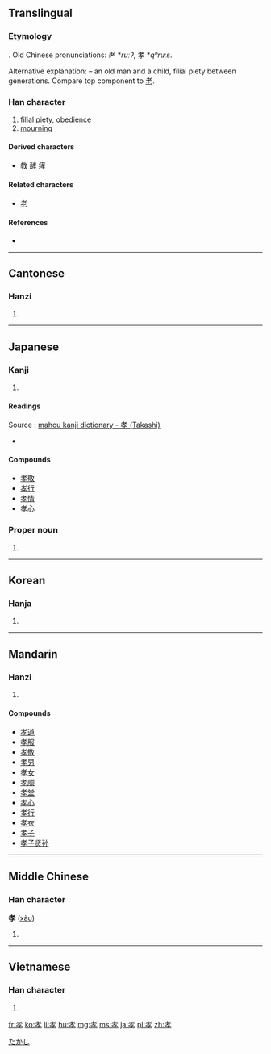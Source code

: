==Translingual==

===Etymology===
{{Han compound|耂|子|ls=psc}}.<!--If it's phono-semantic, it should be explained which component is semantic and which is phonetic, and also what the semantic component means. It's not clear at all.--> Old Chinese pronunciations: 耂 *''ruːʔ'', 孝 *''qʰruːs''.

Alternative explanation: {{Han compound|耂|t1=an old man with long hair, bent over|子|t2=a child|ls=ic}} – an old man and a child, filial piety between generations. Compare top component to [[老]].

===Han character===
{{Han char|rn=39|rad=子|as=04|sn=7|four=4440<sub>7</sub>|canj=十大弓木 (JKND)|ids=⿱[[耂]][[子]]}}

# [[filial piety]], [[obedience]]
# [[mourning]]

====Derived characters====
* [[教]] [[酵]] [[痚]]

====Related characters====
* [[老]]

====References====
* {{Han ref|kx=0278.110|dkj=06952|dj=0546.040|hdz=21011.040|uh=5B5D|ud=23389|bh=A7B5|bd=42933}}

----

==Cantonese==

===Hanzi===
{{yue-hanzi|jyut=[[haau3]]|y=haau3}}

# {{defn|lang=yue|sort=子04}}

----

==Japanese==

===Kanji===
{{ja-kanji|grade=6|rs=子04}}

# {{defn|lang=ja|sort=子04}}

====Readings====
Source : [http://www.mahou.org/Kanji/3927/?jouyou mahou kanji dictionary  - 孝 (Takashi)]
* {{ja-readings|on=[[こう]] (kō), [[きょう]] (kyō)|kun=|nanori= [[たか]] (taka) , [[たかし]] (takashi), [[のり]] (nori), [[よし]] (yoshi)}}

====Compounds====
* [[孝敬]]
* [[孝行]]
* [[孝情]]
* [[孝心]]

===Proper noun===
{{ja-pos|k|proper|hira=たかし|rom=Takashi}} 

# {{given name|male|lang=ja|sort=たかし}}

[[Category:Japanese male given names|たかし]]

----

==Korean==

===Hanja===
{{ko-hanja|hangeul=효|rv=hyo|mr=hyo}}

# {{defn|lang=ko|sort=子04}}

----

==Mandarin==

===Hanzi===
{{cmn-hanzi|pin=[[xiào]] ([[xiao4]])|wg=hsiao<sup>4</sup>}}

# {{defn|lang=cmn|sort=子04}}

====Compounds====
* [[孝道]]
* [[孝服]]
* [[孝敬]]
* [[孝男]]
* [[孝女]]
* [[孝顺]]
* [[孝堂]]
* [[孝心]]
* [[孝行]]
* [[孝衣]]
* [[孝子]]
* [[孝子贤孙]]

----

==Middle Chinese==

===Han character===
'''孝''' ([[xàu]])

# {{defn|lang=zhx-mid|sort=子04}}

----

==Vietnamese==

===Han character===
{{vi-hantu|[[hiếu]], [[hếu]]|rs=子04}}

# {{defn|lang=vi|sort=子04}}

[[fr:孝]]
[[ko:孝]]
[[li:孝]]
[[hu:孝]]
[[mg:孝]]
[[ms:孝]]
[[ja:孝]]
[[pl:孝]]
[[zh:孝]]